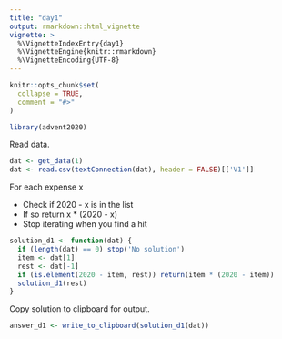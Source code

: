 ```yaml
---
title: "day1"
output: rmarkdown::html_vignette
vignette: >
  %\VignetteIndexEntry{day1}
  %\VignetteEngine{knitr::rmarkdown}
  %\VignetteEncoding{UTF-8}
---
```


```r
knitr::opts_chunk$set(
  collapse = TRUE,
  comment = "#>"
)
```

```r
library(advent2020)
```

Read data.

```r
dat <- get_data(1)
dat <- read.csv(textConnection(dat), header = FALSE)[['V1']]
```

For each expense x

* Check if 2020 - x is in the list
* If so return x * (2020 - x)
* Stop iterating when you find a hit

```r
solution_d1 <- function(dat) {
  if (length(dat) == 0) stop('No solution')
  item <- dat[1]
  rest <- dat[-1]
  if (is.element(2020 - item, rest)) return(item * (2020 - item))
  solution_d1(rest)
}
```

Copy solution to clipboard for output.

```r
answer_d1 <- write_to_clipboard(solution_d1(dat))
```
